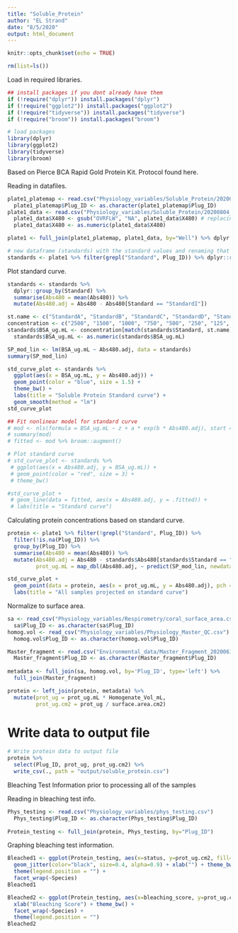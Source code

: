 ```yaml
---
title: "Soluble_Protein"
author: "EL Strand"
date: "8/5/2020"
output: html_document
---
```


```r
knitr::opts_chunk$set(echo = TRUE)
```

```r
rm(list=ls())
```

Load in required libraries. 
```r
## install packages if you dont already have them
if (!require("dplyr")) install.packages("dplyr")
if (!require("ggplot2")) install.packages("ggplot2")
if (!require("tidyverse")) install.packages("tidyverse")
if (!require("broom")) install.packages("broom")

# load packages
library(dplyr)
library(ggplot2)
library(tidyverse)
library(broom)
```

Based on Pierce BCA Rapid Gold Protein Kit.
Protocol found here. 

Reading in datafiles. 
```r
plate1_platemap <- read.csv("Physiology_variables/Soluble_Protein/20200804_Plate1_SP_platemap.csv") 
  plate1_platemap$Plug_ID <- as.character(plate1_platemap$Plug_ID)
plate1_data <- read.csv("Physiology_variables/Soluble_Protein/20200804_plate1_TP.csv", header=T) 
  plate1_data$X480 <- gsub("OVRFLW", "NA", plate1_data$X480) # replacing OVRFLW valuew with NA
  plate1_data$X480 <- as.numeric(plate1_data$X480)

plate1 <- full_join(plate1_platemap, plate1_data, by="Well") %>% dplyr::rename(Abs480 = X480) %>% filter(!is.na(Plug_ID)) # joining two above dataframes; renaming X480 column; removing all wells with NA values

# new dataframe (standards) with the standard values and renaming that column
standards <- plate1 %>% filter(grepl("Standard", Plug_ID)) %>% dplyr::rename(Standard = Plug_ID)
```

Plot standard curve. 
```r
standards <- standards %>%
  dplyr::group_by(Standard) %>%
  summarise(Abs480 = mean(Abs480)) %>%
  mutate(Abs480.adj = Abs480 - Abs480[Standard == "StandardI"])

st.name <- c("StandardA", "StandardB", "StandardC", "StandardD", "StandardE", "StandardF", "StandardG", "StandardH", "StandardI")
concentration <- c("2500", "1500", "1000", "750", "500", "250", "125", "25", "0")
standards$BSA_ug.mL <- concentration[match(standards$Standard, st.name)]
  standards$BSA_ug.mL <- as.numeric(standards$BSA_ug.mL)

SP_mod_lin <- lm(BSA_ug.mL ~ Abs480.adj, data = standards)
summary(SP_mod_lin)

std_curve_plot <- standards %>%
  ggplot(aes(x = BSA_ug.mL, y = Abs480.adj)) +
  geom_point(color = "blue", size = 1.5) + 
  theme_bw() + 
  labs(title = "Soluble Protein Standard curve") + 
  geom_smooth(method = "lm")
std_curve_plot

## Fit nonlinear model for standard curve
# mod <- nls(formula = BSA_ug.mL ~ z + a * exp(b * Abs480.adj), start = list(z = 0, a = 1, b = 1), data = standards)
# summary(mod)
# fitted <- mod %>% broom::augment()

# Plot standard curve
# std_curve_plot <- standards %>%
 # ggplot(aes(x = Abs480.adj, y = BSA_ug.mL)) +
 # geom_point(color = "red", size = 3) + 
 # theme_bw()

#std_curve_plot + 
 # geom_line(data = fitted, aes(x = Abs480.adj, y = .fitted)) +
 # labs(title = "Standard curve")
```

Calculating protein concentrations based on standard curve. 
```r
protein <- plate1 %>% filter(!grepl("Standard", Plug_ID)) %>%
  filter(!is.na(Plug_ID)) %>%
  group_by(Plug_ID) %>%
  summarise(Abs480 = mean(Abs480)) %>%
  mutate(Abs480.adj = Abs480 - standards$Abs480[standards$Standard == "StandardI"],  # Subtract blank standard (Standard I) from mean absorbance values
         prot_ug.mL = map_dbl(Abs480.adj, ~ predict(SP_mod_lin, newdata = data.frame(Abs480.adj = .))))    # Use standard curve to convert absorbance to protein

std_curve_plot + 
  geom_point(data = protein, aes(x = prot_ug.mL, y = Abs480.adj), pch = "X", cex = 5, alpha = 0.3) +
  labs(title = "All samples projected on standard curve")
```

Normalize to surface area. 
```r
sa <- read_csv("Physiology_variables/Respirometry/coral_surface_area.csv") %>% dplyr::rename(Plug_ID = Sample_ID) %>% select(Plug_ID, surface.area.cm2)
  sa$Plug_ID <- as.character(sa$Plug_ID)
homog.vol <- read_csv("Physiology_variables/Physiology_Master_QC.csv") %>% select(Plug_ID, Homogenate_Vol_mL)
  homog.vol$Plug_ID <- as.character(homog.vol$Plug_ID)

Master_fragment <- read.csv("Environmental_data/Master_Fragment_20200616_QC.csv", header=T, sep=",", na.string="NA") %>% select(Plug_ID, Species, Timepoint, Temperature, Treatment, CO2)
  Master_fragment$Plug_ID <- as.character(Master_fragment$Plug_ID)
  
metadata <- full_join(sa, homog.vol, by='Plug_ID', type='left') %>% 
  full_join(Master_fragment)

protein <- left_join(protein, metadata) %>%
  mutate(prot_ug = prot_ug.mL * Homogenate_Vol_mL,
         prot_ug.cm2 = prot_ug / surface.area.cm2)
```

# Write data to output file
```r
# Write protein data to output file
protein %>%
  select(Plug_ID, prot_ug, prot_ug.cm2) %>%
  write_csv(., path = "output/soluble_protein.csv")
```



############# Bleaching Test Information prior to processing all of the samples ############# 

Reading in bleaching test info. 
```r
Phys_testing <- read.csv("Physiology_variables/phys_testing.csv")
  Phys_testing$Plug_ID <- as.character(Phys_testing$Plug_ID)
  
Protein_testing <- full_join(protein, Phys_testing, by="Plug_ID")
```

Graphing bleaching test information.
```r
Bleached1 <- ggplot(Protein_testing, aes(x=status, y=prot_ug.cm2, fill=status)) + geom_boxplot(alpha=0.5) +
  geom_jitter(color="black", size=0.4, alpha=0.9) + xlab("") + theme_bw() + 
  theme(legend.position = "") + 
  facet_wrap(~Species)
Bleached1

Bleached2 <- ggplot(Protein_testing, aes(x=bleaching_score, y=prot_ug.cm2)) + geom_point() + 
  xlab("Bleaching Score") + theme_bw() + 
  facet_wrap(~Species) + 
  theme(legend.position = "")
Bleached2
```


